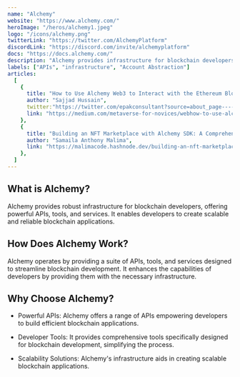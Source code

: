 ---
name: "Alchemy"
website: "https://www.alchemy.com/"
heroImage: "/heros/alchemy1.jpeg"
logo: "/icons/alchemy.png"
twitterLink: "https://twitter.com/AlchemyPlatform"
discordLink: "https://discord.com/invite/alchemyplatform"
docs: "https://docs.alchemy.com/"
description: "Alchemy provides infrastructure for blockchain developers, offering powerful APIs, tools, and services. It empowers developers to build scalable and reliable blockchain applications by providing them with robust infrastructure."
labels: ["APIs", "infrastructure", "Account Abstraction"]
articles:
  [
    {
      title: "How to Use Alchemy Web3 to Interact with the Ethereum Blockchain",
      author: "Sajjad Hussain",
      twitter:"https://twitter.com/epakconsultant?source=about_page-------------------------------------",
      link: "https://medium.com/metaverse-for-novices/webhow-to-use-alchemy-web3-to-interact-with-the-ethereum-blockchain-12d67c6ac15b",
    },
    {
      title: "Building an NFT Marketplace with Alchemy SDK: A Comprehensive Guide",
      author: "Samaila Anthony Malima",
      link: "https://malimacode.hashnode.dev/building-an-nft-marketplace-with-alchemy-sdk-a-comprehensive-guide",
    },
  ]
---

## What is Alchemy?

Alchemy provides robust infrastructure for blockchain developers, offering powerful APIs, tools, and services. It enables developers to create scalable and reliable blockchain applications.

## How Does Alchemy Work?

Alchemy operates by providing a suite of APIs, tools, and services designed to streamline blockchain development. It enhances the capabilities of developers by providing them with the necessary infrastructure.

## Why Choose Alchemy?

- Powerful APIs: Alchemy offers a range of APIs empowering developers to build efficient blockchain applications.
- Developer Tools: It provides comprehensive tools specifically designed for blockchain development, simplifying the process.

- Scalability Solutions: Alchemy's infrastructure aids in creating scalable blockchain applications.
